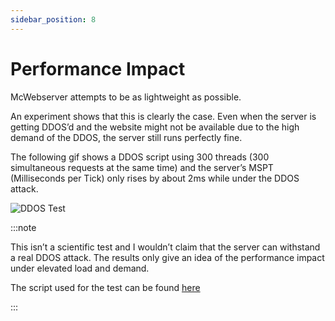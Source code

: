 ```yaml
---
sidebar_position: 8
---
```


# Performance Impact

McWebserver attempts to be as lightweight as possible.

An experiment shows that this is clearly the case. Even when the server is getting DDOS’d and the website might not be available due to the high demand of the DDOS, the server still runs perfectly fine.

The following gif shows a DDOS script using 300 threads (300 simultaneous requests at the same time) and the server’s MSPT (Milliseconds per Tick) only rises by about 2ms while under the DDOS attack.

![DDOS Test](https://cdn.jonasjones.dev/misc/mcwebserver-ddos-performance-impact.gif)

:::note

This isn’t a scientific test and I wouldn’t claim that the server can withstand a real DDOS attack. The results only give an idea of the performance impact under elevated load and demand.

The script used for the test can be found [here](https://github.com/JonasunderscoreJones/turbo-octo-potato/blob/main/localhost-ddos.py)

:::